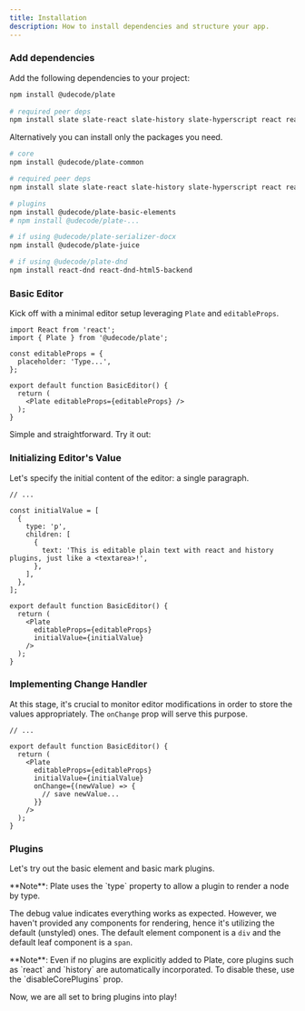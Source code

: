 ```yaml
---
title: Installation
description: How to install dependencies and structure your app.
---
```


<Steps>

### Add dependencies

Add the following dependencies to your project:

```bash
npm install @udecode/plate
  
# required peer deps
npm install slate slate-react slate-history slate-hyperscript react react-dom
```
  
Alternatively you can install only the packages you need.
```bash
# core
npm install @udecode/plate-common

# required peer deps
npm install slate slate-react slate-history slate-hyperscript react react-dom

# plugins
npm install @udecode/plate-basic-elements
# npm install @udecode/plate-...

# if using @udecode/plate-serializer-docx
npm install @udecode/plate-juice

# if using @udecode/plate-dnd
npm install react-dnd react-dnd-html5-backend
```
  
### Basic Editor
  
Kick off with a minimal editor setup leveraging `Plate` and `editableProps`.

```tsx showLineNumbers {2,4-6,10}
import React from 'react';
import { Plate } from '@udecode/plate';

const editableProps = {
  placeholder: 'Type...',
};
  
export default function BasicEditor() {
  return (
    <Plate editableProps={editableProps} />
  );
}
```

Simple and straightforward. Try it out:

<ComponentPreview>
  <BasicEditorDefaultApp />
</ComponentPreview>
  
### Initializing Editor's Value

Let's specify the initial content of the editor: a single paragraph.

```tsx showLineNumbers {3-12,18}
// ...

const initialValue = [
  {
    type: 'p',
    children: [
      {
        text: 'This is editable plain text with react and history plugins, just like a <textarea>!',
      },
    ],
  },
];

export default function BasicEditor() {
  return (
    <Plate 
      editableProps={editableProps} 
      initialValue={initialValue} 
    />
  );
}
```

<ComponentPreview>
  <BasicEditorValueApp />
</ComponentPreview>

### Implementing Change Handler

At this stage, it's crucial to monitor editor modifications in order to store the values appropriately. The `onChange` prop will serve this purpose.

```tsx showLineNumbers {8-10}
// ...

export default function BasicEditor() {
  return (
    <Plate 
      editableProps={editableProps}
      initialValue={initialValue}
      onChange={(newValue) => {
        // save newValue...
      }}
    />
  );
}
```

<ComponentPreview>
  <BasicEditorHandlerApp />
</ComponentPreview>

### Plugins

Let's try out the basic element and basic mark plugins.

<Callout>
**Note**: Plate uses the `type` property to allow a plugin to render a node by type.
</Callout>

<ComponentPreview>
  <BasicPluginsDefaultApp />
</ComponentPreview>

The debug value indicates everything works as expected. However, we haven't provided any components for rendering, hence it's utilizing the default (unstyled) ones. The default element component is a `div` and the default leaf component is a `span`.

<Callout>
**Note**: Even if no plugins are explicitly added to Plate, core plugins such as `react` and `history` are automatically incorporated. To disable these, use the `disableCorePlugins` prop.
</Callout>

</Steps>

Now, we are all set to bring plugins into play!
